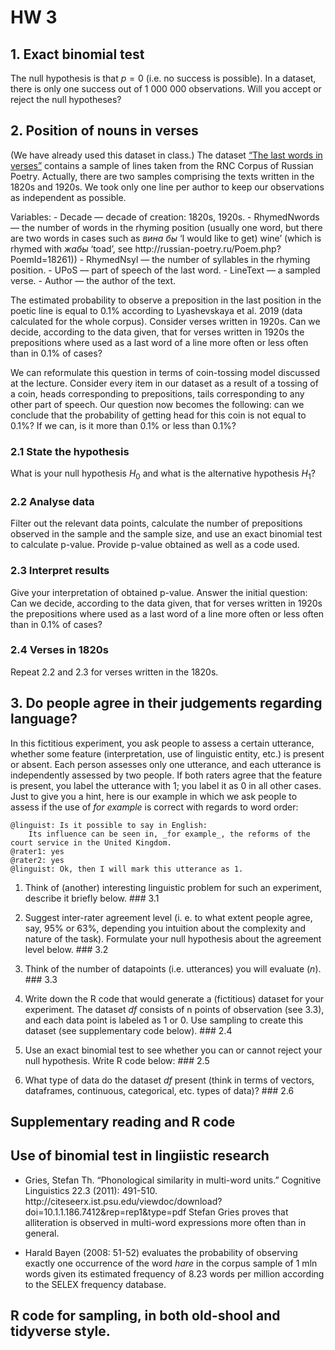 # HW 3

## 1. Exact binomial test

The null hypothesis is that $p=0$ (i.e. no success is possible). In a dataset, there is only one success out of 1 000 000 observations. Will you accept or reject the null hypotheses? 



## 2. Position of nouns in verses

(We have already used this dataset in class.)
The dataset [“The last words in verses”](https://raw.githubusercontent.com/LingData2019/LingData/master/data/poetry_last_in_lines.csv) contains a sample of lines taken from the RNC Corpus of Russian Poetry. Actually, there are two samples comprising the texts written in the 1820s and 1920s. We took only one line per author to keep our observations as independent as possible. 

Variables:
- Decade — decade of creation: 1820s, 1920s.
- RhymedNwords — the number of words in the rhyming position (usually one word, but there are two words in cases such as _вина бы_ 'I would like to get) wine' (which is rhymed with _жабы_ 'toad', see http://russian-poetry.ru/Poem.php?PoemId=18261))
- RhymedNsyl — the number of syllables in the rhyming position. 
- UPoS — part of speech of the last word.
- LineText — a sampled verse.
- Author — the author of the text.

The estimated probability to observe a preposition in the last position in the poetic line is equal to 0.1% according to Lyashevskaya et al. 2019 (data calculated for the whole corpus). Consider verses written in 1920s. Can we decide, according to the data given, that for verses written in 1920s the prepositions where used as a last word of a line more often or less often than in 0.1% of cases?

We can reformulate this question in terms of coin-tossing model discussed at the lecture. Consider every item in our dataset as a result of a tossing of a coin, heads corresponding to prepositions, tails corresponding to any other part of speech. Our question now becomes the following: can we conclude that the probability of getting head for this coin is not equal to 0.1%? If we can, is it more than 0.1% or less than 0.1%?

### 2.1 State the hypothesis
What is your null hypothesis $H_0$ and what is the alternative hypothesis $H_1$?

### 2.2 Analyse data

Filter out the relevant data points, calculate the number of prepositions observed in the sample and the sample size, and use an exact binomial test to calculate p-value. Provide p-value obtained as well as a code used.

### 2.3 Interpret results

Give your interpretation of obtained p-value. Answer the initial question: Can we decide, according to the data given, that for verses written in 1920s the prepositions where used as a last word of a line more often or less often than in 0.1% of cases?

### 2.4 Verses in 1820s

Repeat 2.2 and 2.3 for verses written in the 1820s.



## 3. Do people agree in their judgements regarding language? 

In this fictitious experiment, you ask people to assess a certain utterance, whether some feature (interpretation, use of linguistic entity, etc.) is present or absent. Each person assesses only one utterance, and each utterance is independently assessed by two people. If both raters agree that the feature is present, you label the utterance with 1; you label it as 0 in all other cases.
Just to give you a hint, here is our example in which we ask people to assess if the use of _for example_ is correct with regards to word order:  
```
@linguist: Is it possible to say in English:
    Its influence can be seen in, _for example_, the reforms of the court service in the United Kingdom.
@rater1: yes
@rater2: yes
@linguist: Ok, then I will mark this utterance as 1.
```

1) Think of (another) interesting linguistic problem for such an experiment, describe it briefly below.
### 3.1 

2) Suggest inter-rater agreement level (i. e. to what extent people agree, say, 95% or 63%, depending you intuition about the complexity and nature of the task). Formulate your null hypothesis about the agreement level below.
### 3.2 

3) Think of the number of datapoints (i.e. utterances) you will evaluate (_n_).
### 3.3 

4) Write down the R code that would generate a (fictitious) dataset for your experiment. The dataset _df_ consists of n points of observation (see 3.3), and each data point is labeled as 1 or 0. Use sampling to create this dataset (see supplementary code below).
### 2.4

5) Use an exact binomial test to see whether you can or cannot reject your null hypothesis. Write R code below:
### 2.5

6) What type of data do the dataset _df_ present (think in terms of vectors, dataframes, continuous, categorical, etc. types of data)?
### 2.6



## Supplementary reading and R code

## Use of binomial test in lingiistic research
* Gries, Stefan Th. "Phonological similarity in multi-word units." Cognitive Linguistics 22.3 (2011): 491-510. http://citeseerx.ist.psu.edu/viewdoc/download?doi=10.1.1.186.7412&rep=rep1&type=pdf
Stefan Gries proves that alliteration is observed in multi-word expressions more often than in general.

* Harald Bayen (2008: 51-52) evaluates the probability of observing exactly one occurrence of the word _hare_ in the corpus sample of 1 mln words given its estimated frequency of 8.23 words per million according to the SELEX frequency database.


## R code for sampling, in both old-shool and tidyverse style. 
```r

```
